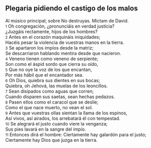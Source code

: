 == Plegaria pidiendo el castigo de los malos ==

Al músico principal; sobre No destruyas. Mictam de David.<br>
{{anchor|1}} <small>1</small> Oh congregación, ¿pronunciáis en verdad justicia?<br>
¿Juzgáis rectamente, hijos de los hombres?<br>
{{anchor|2}} <small>2</small> Antes en el corazón maquináis iniquidades;<br>
Hacéis pesar la violencia de vuestras manos en la tierra.<br>
{{anchor|3}} <small>3</small> Se apartaron los impíos desde la matriz;<br>
Se descarriaron hablando mentira desde que nacieron.<br>
{{anchor|4}} <small>4</small> Veneno tienen como veneno de serpiente;<br>
Son como el áspid sordo que cierra su oído,<br>
{{anchor|5}} <small>5</small> Que no oye la voz de los que encantan,<br>
Por más hábil que el encantador sea.<br>
{{anchor|6}} <small>6</small> Oh Dios, quiebra sus dientes en sus bocas;<br>
Quiebra, oh Jehová, las muelas de los leoncillos.<br>
{{anchor|7}} <small>7</small> Sean disipados como aguas que corren;<br>
Cuando disparen sus saetas, sean hechas pedazos.<br>
{{anchor|8}} <small>8</small> Pasen ellos como el caracol que se deslíe;<br>
Como el que nace muerto, no vean el sol.<br>
{{anchor|9}} <small>9</small> Antes que vuestras ollas sientan la llama de los espinos,<br>
Así vivos, así airados, los arrebatará él con tempestad.<br>
{{anchor|10}} <small>10</small> Se alegrará el justo cuando viere la venganza;<br>
Sus pies lavará en la sangre del impío.<br>
{{anchor|11}} <small>11</small> Entonces dirá el hombre: Ciertamente hay galardón para el justo;<br>
Ciertamente hay Dios que juzga en la tierra.<br>
